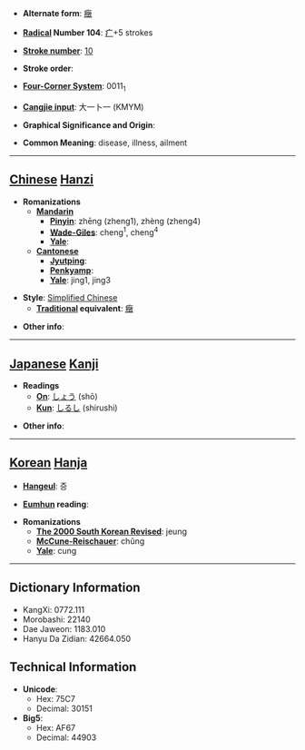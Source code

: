 * '''Alternate form''': [[癥]]

* '''[[Wiktionary:Chinese radical index| Radical]] Number 104''': [[Wiktionary:Chinese radical index 疒|疒]]+5 strokes

* '''[[Wiktionary:Chinese total strokes index|Stroke number]]''': [[Wiktionary:Chinese total strokes index 10|10]]

* '''Stroke order''': 

* '''[[Wiktionary:Chinese four corner index|Four-Corner System]]''': 0011<sub>1</sub>

* '''[[Wiktionary:Chinese Cangjie index|Cangjie input]]''': 大一卜一 (KMYM)

* '''Graphical Significance and Origin''': 

* '''Common Meaning''': disease, illness, ailment

----

== [[Chinese]] [[Hanzi]] ==

* '''Romanizations'''
** '''[[Mandarin]]'''
*** '''[[Pinyin]]''': zhēng (zheng1), zhèng (zheng4)
*** '''[[Wade-Giles]]''': cheng<sup>1</sup>, cheng<sup>4</sup>
*** '''[[Yale]]''': 
** '''[[Cantonese]]'''
*** '''[[Jyutping]]''':
*** '''[[Penkyamp]]''': 
*** '''[[Yale]]''': jing1, jing3

* '''Style''': [[Simplified Chinese]] 
** '''[[Traditional Chinese|Traditional]] equivalent''': [[癥]]

* '''Other info''': 

----

== [[Japanese]] [[Kanji]] ==

* '''Readings'''
** '''[[On]]''': [[しょう]] (shō)
** '''[[Kun]]''': [[しるし]] (shirushi)

* '''Other info''':  

----

== [[Korean]] [[Hanja]] ==

* '''[[Hangeul]]''': 증

* '''[[Eumhun]] reading''': 

* '''Romanizations'''
** '''[[The 2000 South Korean Revised Romanization|The 2000 South Korean Revised]]''': jeung
** '''[[McCune-Reischauer]]''': chŭng
** '''[[Yale]]''': cung

----

== Dictionary Information ==

* KangXi: 0772.111
* Morobashi: 22140
* Dae Jaweon: 1183.010
* Hanyu Da Zidian: 42664.050

== Technical Information ==

* '''Unicode''':
** Hex: 75C7
** Decimal: 30151
* '''Big5''':
** Hex: AF67
** Decimal: 44903